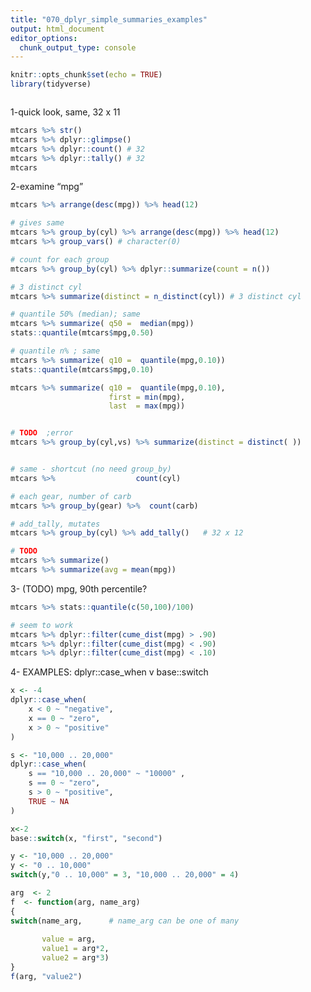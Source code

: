 ```yaml
---
title: "070_dplyr_simple_summaries_examples"
output: html_document
editor_options: 
  chunk_output_type: console
---
```


```r
knitr::opts_chunk$set(echo = TRUE)
library(tidyverse)
```

```r
```

1-quick look, same, 32 x 11
```r
mtcars %>% str()
mtcars %>% dplyr::glimpse()
mtcars %>% dplyr::count() # 32	
mtcars %>% dplyr::tally() # 32
mtcars
```

2-examine "mpg"
```r
mtcars %>% arrange(desc(mpg)) %>% head(12)

# gives same
mtcars %>% group_by(cyl) %>% arrange(desc(mpg)) %>% head(12)
mtcars %>% group_vars() # character(0)

# count for each group
mtcars %>% group_by(cyl) %>% dplyr::summarize(count = n())

# 3 distinct cyl
mtcars %>% summarize(distinct = n_distinct(cyl)) # 3 distinct cyl

# quantile 50% (median); same
mtcars %>% summarize( q50 =  median(mpg))
stats::quantile(mtcars$mpg,0.50)

# quantile n% ; same
mtcars %>% summarize( q10 =  quantile(mpg,0.10))
stats::quantile(mtcars$mpg,0.10)

mtcars %>% summarize( q10 =  quantile(mpg,0.10),
					  first = min(mpg),
					  last  = max(mpg))


# TODO	;error	
mtcars %>% group_by(cyl,vs) %>% summarize(distinct = distinct( ))


# same - shortcut (no need group_by)
mtcars %>%  				count(cyl)

# each gear, number of carb
mtcars %>% group_by(gear) %>%  count(carb)

# add_tally, mutates
mtcars %>% group_by(cyl) %>% add_tally()   # 32 x 12

# TODO	
mtcars %>% summarize()
mtcars %>% summarize(avg = mean(mpg))
```

3- (TODO) mpg,  90th percentile?

```r
mtcars %>% stats::quantile(c(50,100)/100)

# seem to work
mtcars %>% dplyr::filter(cume_dist(mpg) > .90)
mtcars %>% dplyr::filter(cume_dist(mpg) < .90)
mtcars %>% dplyr::filter(cume_dist(mpg) < .10)

```

4- EXAMPLES: dplyr::case_when v base::switch
```r
x <- -4
dplyr::case_when(
	x < 0 ~ "negative",
	x == 0 ~ "zero",
	x > 0 ~ "positive"
)

s <- "10,000 .. 20,000"
dplyr::case_when(
	s == "10,000 .. 20,000" ~ "10000" ,
	s == 0 ~ "zero",
	s > 0 ~ "positive",
	TRUE ~ NA
)

x<-2
base::switch(x, "first", "second")

y <- "10,000 .. 20,000"	
y <- "0 .. 10,000"	
switch(y,"0 .. 10,000" = 3, "10,000 .. 20,000" = 4)

arg  <- 2
f  <- function(arg, name_arg)
{
switch(name_arg,      # name_arg can be one of many
       
       value = arg,
       value1 = arg*2,
       value2 = arg*3)
}
f(arg, "value2")
```
